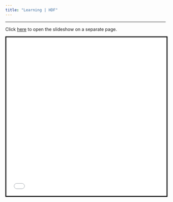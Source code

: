```yaml
---
title: "Learning | HDF"
---
```


***

Click [here](learning/hdf/index.html) to open the slideshow on a separate page.

<iframe style="height:500px; width:100%; border:3px solid black;" src="learning/hdf/index.html" id="frame"></iframe>
